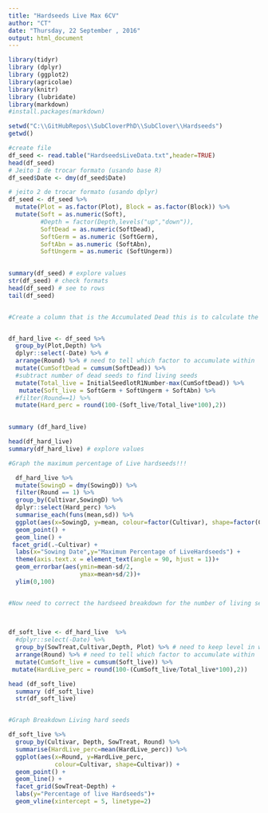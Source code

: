 ```yaml
---
title: "Hardseeds Live Max 6CV"
author: "CT"
date: "Thursday, 22 September , 2016"
output: html_document
---
```


```r
library(tidyr)
library (dplyr)
library (ggplot2)
library(agricolae)
library(knitr)
library (lubridate)
library(markdown)
#install.packages(markdown)

```


```r
setwd("C:\\GitHubRepos\\SubCloverPhD\\SubClover\\Hardseeds")
getwd()

#create file
df_seed <- read.table("HardseedsLiveData.txt",header=TRUE)
head(df_seed)
# Jeito 1 de trocar formato (usando base R)
df_seed$Date <- dmy(df_seed$Date)

# jeito 2 de trocar formato (usando dplyr)
df_seed <- df_seed %>%
  mutate(Plot = as.factor(Plot), Block = as.factor(Block)) %>%
  mutate(Soft = as.numeric(Soft),
         #Depth = factor(Depth,levels("up","down")),
         SoftDead = as.numeric(SoftDead),
         SoftGerm = as.numeric (SoftGerm),
         SoftAbn = as.numeric (SoftAbn),
         SoftUngerm = as.numeric (SoftUngerm))
  

summary(df_seed) # explore values
str(df_seed) # check formats
head(df_seed) # see to rows
tail(df_seed)



```



```r
#Create a column that is the Accumulated Dead this is to calculate the Maximum hardseeds live 


df_hard_live <- df_seed %>%
  group_by(Plot,Depth) %>% 
  dplyr::select(-Date) %>% # 
  arrange(Round) %>% # need to tell which factor to accumulate within
  mutate(CumSoftDead = cumsum(SoftDead)) %>%
  #subtract number of dead seeds to find living seeds 
  mutate(Total_live = InitialSeedlotR1Number-max(CumSoftDead)) %>%
   mutate(Soft_live = SoftGerm + SoftUngerm + SoftAbn) %>%
  #filter(Round==1) %>%
  mutate(Hard_perc = round(100-(Soft_live/Total_live*100),2))

  
summary (df_hard_live)

head(df_hard_live)
summary(df_hard_live) # explore values


```


```r

#Graph the maximum percentage of Live hardseeds!!! 

  df_hard_live %>%
  mutate(SowingD = dmy(SowingD)) %>%
  filter(Round == 1) %>%
  group_by(Cultivar,SowingD) %>%
  dplyr::select(Hard_perc) %>%
  summarise_each(funs(mean,sd)) %>%
  ggplot(aes(x=SowingD, y=mean, colour=factor(Cultivar), shape=factor(Cultivar))) +
  geom_point() +
  geom_line() +
 facet_grid(.~Cultivar) +
  labs(x="Sowing Date",y="Maximum Percentage of LiveHardseeds") +
  theme(axis.text.x = element_text(angle = 90, hjust = 1))+
  geom_errorbar(aes(ymin=mean-sd/2,
                    ymax=mean+sd/2))+
  ylim(0,100)



```




```r

  
#Now need to correct the hardseed breakdown for the number of living seeds : use softLive and Total live

  
  
df_soft_live <- df_hard_live  %>%
  #dplyr::select(-Date) %>%
  group_by(SowTreat,Cultivar,Depth, Plot) %>% # need to keep level in which cumulation occurs
  arrange(Round) %>% # need to tell which factor to accumulate within
  mutate(CumSoft_live = cumsum(Soft_live)) %>%
 mutate(HardLive_perc = round(100-(CumSoft_live/Total_live*100),2))

head (df_soft_live)
  summary (df_soft_live)
  str(df_soft_live)


#Graph Breakdown Living hard seeds 

df_soft_live %>% 
  group_by(Cultivar, Depth, SowTreat, Round) %>%
  summarise(HardLive_perc=mean(HardLive_perc)) %>%
  ggplot(aes(x=Round, y=HardLive_perc, 
             colour=Cultivar, shape=Cultivar)) +
  geom_point() +
  geom_line() +
  facet_grid(SowTreat~Depth) +
  labs(y="Percentage of live Hardseeds")+
  geom_vline(xintercept = 5, linetype=2)
  
  
  

```

